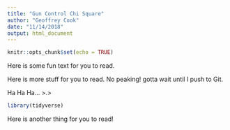 ```yaml
---
title: "Gun Control Chi Square"
author: "Geoffrey Cook"
date: "11/14/2018"
output: html_document
---
```


```r
knitr::opts_chunk$set(echo = TRUE)
```

Here is some fun text for you to read. 

Here is more stuff for you to read. No peaking! gotta wait until I push to Git.

Ha Ha Ha... >.>

```r
library(tidyverse)
```

Here is another thing for you to read!
